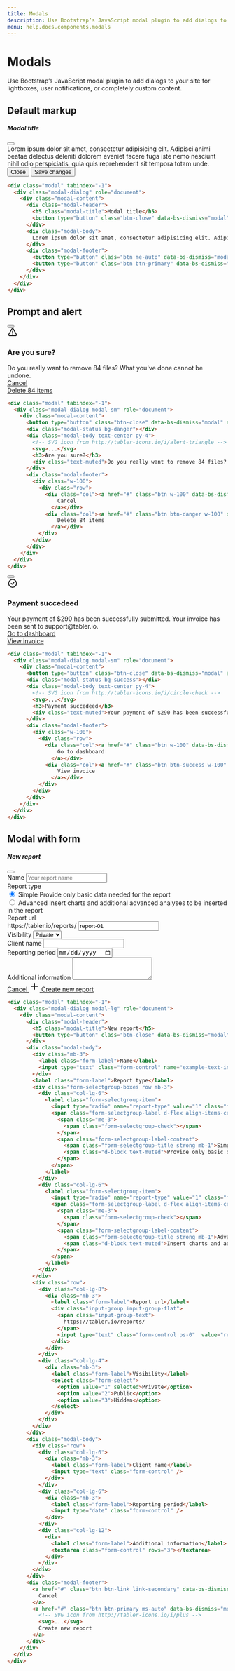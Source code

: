 ```yaml
---
title: Modals
description: Use Bootstrap’s JavaScript modal plugin to add dialogs to your site for lightboxes, user notifications, or completely custom content.
menu: help.docs.components.modals
---
```


# Modals

Use Bootstrap’s JavaScript modal plugin to add dialogs to your site for lightboxes, user notifications, or completely custom content.

## Default markup

<Example>
  <div class="modal show" tabindex="-1">
	 <div class="modal-dialog" role="document">
		<div class="modal-content">
		  <div class="modal-header">
			 <h5 class="modal-title">Modal title</h5>
			 <button type="button" class="btn-close" data-bs-dismiss="modal" aria-label="Close"></button>
		  </div>
		  <div class="modal-body">
			 Lorem ipsum dolor sit amet, consectetur adipisicing elit. Adipisci animi beatae delectus deleniti dolorem eveniet facere fuga iste nemo nesciunt nihil odio perspiciatis, quia quis reprehenderit sit tempora totam unde.
		  </div>
		  <div class="modal-footer">
			 <button type="button" class="btn me-auto" data-bs-dismiss="modal">Close</button>
			 <button type="button" class="btn btn-primary" data-bs-dismiss="modal">Save changes</button>
		  </div>
		</div>
	 </div>
  </div>
</Example>

~~~html
<div class="modal" tabindex="-1">
  <div class="modal-dialog" role="document">
    <div class="modal-content">
      <div class="modal-header">
        <h5 class="modal-title">Modal title</h5>
        <button type="button" class="btn-close" data-bs-dismiss="modal" aria-label="Close"></button>
      </div>
      <div class="modal-body">
        Lorem ipsum dolor sit amet, consectetur adipisicing elit. Adipisci animi beatae delectus deleniti dolorem eveniet facere fuga iste nemo nesciunt nihil odio perspiciatis, quia quis reprehenderit sit tempora totam unde.
      </div>
      <div class="modal-footer">
        <button type="button" class="btn me-auto" data-bs-dismiss="modal">Close</button>
        <button type="button" class="btn btn-primary" data-bs-dismiss="modal">Save changes</button>
      </div>
    </div>
  </div>
</div>
~~~


## Prompt and alert

<Example>
<div class="modal" tabindex="-1">
  <div class="modal-dialog modal-sm" role="document">
    <div class="modal-content">
      <button type="button" class="btn-close" data-bs-dismiss="modal" aria-label="Close"></button>
      <div class="modal-status bg-danger"></div>
      <div class="modal-body text-center py-4">
        <svg xmlns="http://www.w3.org/2000/svg" class="icon mb-2 text-danger icon-lg" width="24" height="24" viewBox="0 0 24 24" stroke-width="2" stroke="currentColor" fill="none" stroke-linecap="round" stroke-linejoin="round"><path stroke="none" d="M0 0h24v24H0z" fill="none"/><path d="M12 9v2m0 4v.01" /><path d="M5 19h14a2 2 0 0 0 1.84 -2.75l-7.1 -12.25a2 2 0 0 0 -3.5 0l-7.1 12.25a2 2 0 0 0 1.75 2.75" /></svg>
        <h3>Are you sure?</h3>
        <div class="text-muted">Do you really want to remove 84 files? What you've done cannot be undone.</div>
      </div>
      <div class="modal-footer">
        <div class="w-100">
          <div class="row">
            <div class="col"><a href="#" class="btn w-100" data-bs-dismiss="modal">
                Cancel
              </a></div>
            <div class="col"><a href="#" class="btn btn-danger w-100" data-bs-dismiss="modal">
                Delete 84 items
              </a></div>
          </div>
        </div>
      </div>
    </div>
  </div>
</div>
</Example>

~~~html
<div class="modal" tabindex="-1">
  <div class="modal-dialog modal-sm" role="document">
    <div class="modal-content">
      <button type="button" class="btn-close" data-bs-dismiss="modal" aria-label="Close"></button>
      <div class="modal-status bg-danger"></div>
      <div class="modal-body text-center py-4">
        <!-- SVG icon from http://tabler-icons.io/i/alert-triangle -->
        <svg>...</svg>
        <h3>Are you sure?</h3>
        <div class="text-muted">Do you really want to remove 84 files? What you've done cannot be undone.</div>
      </div>
      <div class="modal-footer">
        <div class="w-100">
          <div class="row">
            <div class="col"><a href="#" class="btn w-100" data-bs-dismiss="modal">
                Cancel
              </a></div>
            <div class="col"><a href="#" class="btn btn-danger w-100" data-bs-dismiss="modal">
                Delete 84 items
              </a></div>
          </div>
        </div>
      </div>
    </div>
  </div>
</div>
~~~

<Example>
<div class="modal" tabindex="-1">
  <div class="modal-dialog modal-sm" role="document">
    <div class="modal-content">
      <button type="button" class="btn-close" data-bs-dismiss="modal" aria-label="Close"></button>
      <div class="modal-status bg-success"></div>
      <div class="modal-body text-center py-4">
        <svg xmlns="http://www.w3.org/2000/svg" class="icon mb-2 text-green icon-lg" width="24" height="24" viewBox="0 0 24 24" stroke-width="2" stroke="currentColor" fill="none" stroke-linecap="round" stroke-linejoin="round"><path stroke="none" d="M0 0h24v24H0z" fill="none"/><circle cx="12" cy="12" r="9" /><path d="M9 12l2 2l4 -4" /></svg>
        <h3>Payment succedeed</h3>
        <div class="text-muted">Your payment of $290 has been successfully submitted. Your invoice has been sent to support@tabler.io.</div>
      </div>
      <div class="modal-footer">
        <div class="w-100">
          <div class="row">
            <div class="col"><a href="#" class="btn w-100" data-bs-dismiss="modal">
                Go to dashboard
              </a></div>
            <div class="col"><a href="#" class="btn btn-success w-100" data-bs-dismiss="modal">
                View invoice
              </a></div>
          </div>
        </div>
      </div>
    </div>
  </div>
</div>
</Example>

~~~html
<div class="modal" tabindex="-1">
  <div class="modal-dialog modal-sm" role="document">
    <div class="modal-content">
      <button type="button" class="btn-close" data-bs-dismiss="modal" aria-label="Close"></button>
      <div class="modal-status bg-success"></div>
      <div class="modal-body text-center py-4">
        <!-- SVG icon from http://tabler-icons.io/i/circle-check -->
        <svg>...</svg>
        <h3>Payment succedeed</h3>
        <div class="text-muted">Your payment of $290 has been successfully submitted. Your invoice has been sent to support@tabler.io.</div>
      </div>
      <div class="modal-footer">
        <div class="w-100">
          <div class="row">
            <div class="col"><a href="#" class="btn w-100" data-bs-dismiss="modal">
                Go to dashboard
              </a></div>
            <div class="col"><a href="#" class="btn btn-success w-100" data-bs-dismiss="modal">
                View invoice
              </a></div>
          </div>
        </div>
      </div>
    </div>
  </div>
</div>
~~~


## Modal with form

<Example>
<div class="modal" tabindex="-1">
  <div class="modal-dialog modal-lg" role="document">
    <div class="modal-content">
      <div class="modal-header">
        <h5 class="modal-title">New report</h5>
        <button type="button" class="btn-close" data-bs-dismiss="modal" aria-label="Close"></button>
      </div>
      <div class="modal-body">
        <div class="mb-3">
          <label class="form-label">Name</label>
          <input type="text" class="form-control" name="example-text-input" placeholder="Your report name" />
        </div>
        <label class="form-label">Report type</label>
        <div class="form-selectgroup-boxes row mb-3">
          <div class="col-lg-6">
            <label class="form-selectgroup-item">
              <input type="radio" name="report-type" value="1" class="form-selectgroup-input" checked />
              <span class="form-selectgroup-label d-flex align-items-center p-3">
                <span class="me-3">
                  <span class="form-selectgroup-check"></span>
                </span>
                <span class="form-selectgroup-label-content">
                  <span class="form-selectgroup-title strong mb-1">Simple</span>
                  <span class="d-block text-muted">Provide only basic data needed for the report</span>
                </span>
              </span>
            </label>
          </div>
          <div class="col-lg-6">
            <label class="form-selectgroup-item">
              <input type="radio" name="report-type" value="1" class="form-selectgroup-input" />
              <span class="form-selectgroup-label d-flex align-items-center p-3">
                <span class="me-3">
                  <span class="form-selectgroup-check"></span>
                </span>
                <span class="form-selectgroup-label-content">
                  <span class="form-selectgroup-title strong mb-1">Advanced</span>
                  <span class="d-block text-muted">Insert charts and additional advanced analyses to be inserted in the report</span>
                </span>
              </span>
            </label>
          </div>
        </div>
        <div class="row">
          <div class="col-lg-8">
            <div class="mb-3">
              <label class="form-label">Report url</label>
              <div class="input-group input-group-flat">
                <span class="input-group-text">
                  https://tabler.io/reports/
                </span>
                <input type="text" class="form-control ps-0"  value="report-01" autocomplete="off" />
              </div>
            </div>
          </div>
          <div class="col-lg-4">
            <div class="mb-3">
              <label class="form-label">Visibility</label>
              <select class="form-select">
                <option value="1" selected>Private</option>
                <option value="2">Public</option>
                <option value="3">Hidden</option>
              </select>
            </div>
          </div>
        </div>
      </div>
      <div class="modal-body">
        <div class="row">
          <div class="col-lg-6">
            <div class="mb-3">
              <label class="form-label">Client name</label>
              <input type="text" class="form-control" />
            </div>
          </div>
          <div class="col-lg-6">
            <div class="mb-3">
              <label class="form-label">Reporting period</label>
              <input type="date" class="form-control" />
            </div>
          </div>
          <div class="col-lg-12">
            <div>
              <label class="form-label">Additional information</label>
              <textarea class="form-control" rows="3"></textarea>
            </div>
          </div>
        </div>
      </div>
      <div class="modal-footer">
        <a href="#" class="btn btn-link link-secondary" data-bs-dismiss="modal">
          Cancel
        </a>
        <a href="#" class="btn btn-primary ms-auto" data-bs-dismiss="modal">
          <svg xmlns="http://www.w3.org/2000/svg" class="icon" width="24" height="24" viewBox="0 0 24 24" stroke-width="2" stroke="currentColor" fill="none" stroke-linecap="round" stroke-linejoin="round"><path stroke="none" d="M0 0h24v24H0z" fill="none"/><line x1="12" y1="5" x2="12" y2="19" /><line x1="5" y1="12" x2="19" y2="12" /></svg>
          Create new report
        </a>
      </div>
    </div>
  </div>
</div>
</Example>

~~~html
<div class="modal" tabindex="-1">
  <div class="modal-dialog modal-lg" role="document">
    <div class="modal-content">
      <div class="modal-header">
        <h5 class="modal-title">New report</h5>
        <button type="button" class="btn-close" data-bs-dismiss="modal" aria-label="Close"></button>
      </div>
      <div class="modal-body">
        <div class="mb-3">
          <label class="form-label">Name</label>
          <input type="text" class="form-control" name="example-text-input" placeholder="Your report name" />
        </div>
        <label class="form-label">Report type</label>
        <div class="form-selectgroup-boxes row mb-3">
          <div class="col-lg-6">
            <label class="form-selectgroup-item">
              <input type="radio" name="report-type" value="1" class="form-selectgroup-input" checked />
              <span class="form-selectgroup-label d-flex align-items-center p-3">
                <span class="me-3">
                  <span class="form-selectgroup-check"></span>
                </span>
                <span class="form-selectgroup-label-content">
                  <span class="form-selectgroup-title strong mb-1">Simple</span>
                  <span class="d-block text-muted">Provide only basic data needed for the report</span>
                </span>
              </span>
            </label>
          </div>
          <div class="col-lg-6">
            <label class="form-selectgroup-item">
              <input type="radio" name="report-type" value="1" class="form-selectgroup-input" />
              <span class="form-selectgroup-label d-flex align-items-center p-3">
                <span class="me-3">
                  <span class="form-selectgroup-check"></span>
                </span>
                <span class="form-selectgroup-label-content">
                  <span class="form-selectgroup-title strong mb-1">Advanced</span>
                  <span class="d-block text-muted">Insert charts and additional advanced analyses to be inserted in the report</span>
                </span>
              </span>
            </label>
          </div>
        </div>
        <div class="row">
          <div class="col-lg-8">
            <div class="mb-3">
              <label class="form-label">Report url</label>
              <div class="input-group input-group-flat">
                <span class="input-group-text">
                  https://tabler.io/reports/
                </span>
                <input type="text" class="form-control ps-0"  value="report-01" autocomplete="off" />
              </div>
            </div>
          </div>
          <div class="col-lg-4">
            <div class="mb-3">
              <label class="form-label">Visibility</label>
              <select class="form-select">
                <option value="1" selected>Private</option>
                <option value="2">Public</option>
                <option value="3">Hidden</option>
              </select>
            </div>
          </div>
        </div>
      </div>
      <div class="modal-body">
        <div class="row">
          <div class="col-lg-6">
            <div class="mb-3">
              <label class="form-label">Client name</label>
              <input type="text" class="form-control" />
            </div>
          </div>
          <div class="col-lg-6">
            <div class="mb-3">
              <label class="form-label">Reporting period</label>
              <input type="date" class="form-control" />
            </div>
          </div>
          <div class="col-lg-12">
            <div>
              <label class="form-label">Additional information</label>
              <textarea class="form-control" rows="3"></textarea>
            </div>
          </div>
        </div>
      </div>
      <div class="modal-footer">
        <a href="#" class="btn btn-link link-secondary" data-bs-dismiss="modal">
          Cancel
        </a>
        <a href="#" class="btn btn-primary ms-auto" data-bs-dismiss="modal">
          <!-- SVG icon from http://tabler-icons.io/i/plus -->
          <svg>...</svg>
          Create new report
        </a>
      </div>
    </div>
  </div>
</div>
~~~
